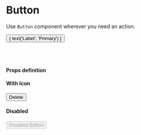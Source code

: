 
<Meta title="uikit/Button" component={Button} />

# Button

Use `Button` component wherever you need an action.

<Preview>
  <Story name="primary">
    <Button>{ text('Label', 'Primary') }</Button>
  </Story>
</Preview>

<br /><br />

#### Props definition

<Props of={Button} />

#### With Icon

<Preview>
  <Story name="with icon">
    <Button withIcon="delete">Delete</Button>
  </Story>
</Preview>

#### Disabled

<Preview>
  <Story name="disabled">
    <Button disabled={ boolean('Disabled', true) }>Disabled Button</Button>
  </Story>
</Preview>
